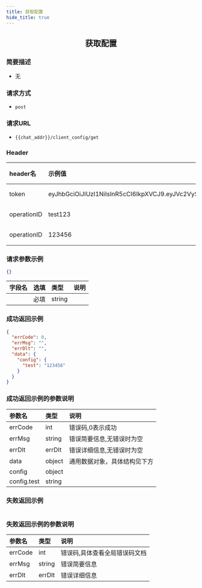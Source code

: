 ```yaml
---
title: 获取配置
hide_title: true
---
```


<center>

## 获取配置

</center>

### 简要描述
- 无
### 请求方式
- `post` 
### 请求URL
- `{{chat_addr}}/client_config/get` 


### Header
|header名|示例值|选填|类型|说明|
|:----    |:-------    |:--- |---|------      |
|token|eyJhbGciOiJIUzI1NiIsInR5cCI6IkpXVCJ9.eyJVc2VySUQiOiJhZG1pbjIiLCJVc2VyVHlwZSI6MiwiZXhwIjoxNjk4OTE4Njg5LCJuYmYiOjE2OTExNDIzODksImlhdCI6MTY5MTE0MjY4OX0.oIpGc9Ka7tTuPYY34PeiqJwvfF0QZnhInomktOCtYAc|必填|string||
|operationID|test123|必填|string||
|operationID|123456|必填|string||


### 请求参数示例


```json
{}
```
|字段名|选填|类型|说明|
|:----    |:-------    |:--- |---|
||必填|string||
### 成功返回示例


```json
{
  "errCode": 0,
  "errMsg": "",
  "errDlt": "",
  "data": {
    "config": {
      "test": "123456"
    }
  }
}
```
### 成功返回示例的参数说明


|参数名|类型|说明|
|:----    |:-------    |:--- |
|errCode|int|错误码,0表示成功|
|errMsg|string|错误简要信息,无错误时为空|
|errDlt|errDlt|错误详细信息,无错误时为空|
|data|object|通用数据对象，具体结构见下方|
|config|object||
|config.test|string||
### 失败返回示例


```json

```
### 失败返回示例的参数说明


|参数名|类型|说明|
|:----    |:-------    |:--- |
|errCode|int|错误码,具体查看全局错误码文档|
|errMsg|string|错误简要信息|
|errDlt|errDlt|错误详细信息|

